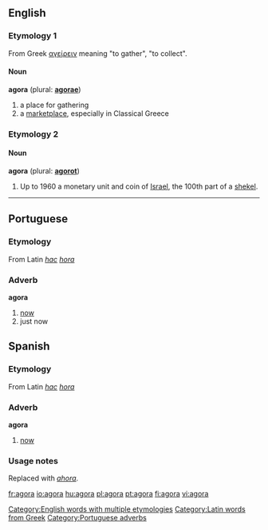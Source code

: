 {{see|ágora|αγορά|אגורה}}

==English==
[[Category:English words with multiple etymologies]]
===Etymology 1===
From Greek [[αγείρειν]] meaning "to gather", "to collect".
[[Category:Latin words from Greek]]
====Noun====
'''agora''' (plural: '''[[agorae]]''')
# a place for gathering
# a [[marketplace]], especially in Classical Greece

===Etymology 2===
====Noun====
'''agora''' (plural: '''[[agorot]]''')
#Up to 1960 a monetary unit and coin of [[Israel]], the 100th part of a [[shekel]].

----

==Portuguese==

===Etymology===
From Latin ''[[hac]]'' ''[[hora]]''

===Adverb===
'''agora'''
# [[now]]
# just now

[[Category:Portuguese adverbs]]

==Spanish==

===Etymology===
From Latin ''[[hac]]'' ''[[hora]]''

===Adverb===
'''agora'''

# {{italbrac|obsolete}} [[now]]

=== Usage notes ===
Replaced with ''[[ahora]]''.

[[fr:agora]]
[[io:agora]]
[[hu:agora]]
[[pl:agora]]
[[pt:agora]]
[[fi:agora]]
[[vi:agora]]